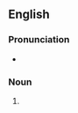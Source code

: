 ==English==

===Pronunciation===
* {{IPA|en|/ˈkæ.θɪˌtaɪ/|/kəˈθɪ.taɪ/}}

===Noun===
{{head|en|noun form}}

# {{en-ipl|cathetus|ending=i}}